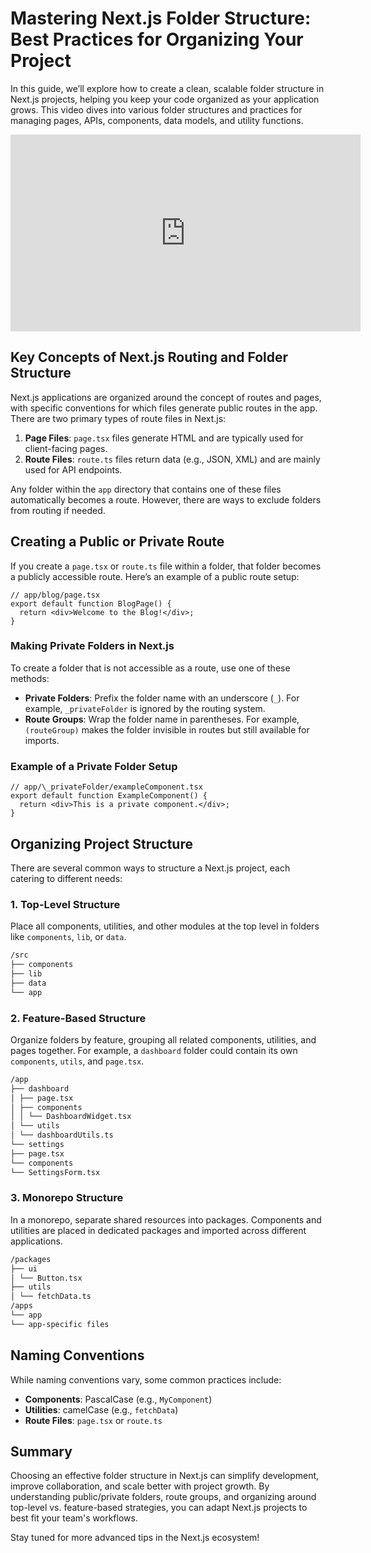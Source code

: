 # Mastering Next.js Folder Structure: Best Practices for Organizing Your Project

In this guide, we’ll explore how to create a clean, scalable folder structure in Next.js projects, helping you keep your code organized as your application grows. This video dives into various folder structures and practices for managing pages, APIs, components, data models, and utility functions.

<iframe
  width="560"
  height="315"
  src="https://www.youtube.com/embed/3Gok0ORR7C4?si=zgz4UgyNVNEV87dm"
  title="YouTube video player"
  frameborder="0"
  allow="accelerometer; autoplay; clipboard-write; encrypted-media; gyroscope; picture-in-picture; web-share"
  referrerpolicy="strict-origin-when-cross-origin"
  allowfullscreen
></iframe>

## Key Concepts of Next.js Routing and Folder Structure

Next.js applications are organized around the concept of routes and pages, with specific conventions for which files generate public routes in the app. There are two primary types of route files in Next.js:

1. **Page Files**: `page.tsx` files generate HTML and are typically used for client-facing pages.
2. **Route Files**: `route.ts` files return data (e.g., JSON, XML) and are mainly used for API endpoints.

Any folder within the `app` directory that contains one of these files automatically becomes a route. However, there are ways to exclude folders from routing if needed.

## Creating a Public or Private Route

If you create a `page.tsx` or `route.ts` file within a folder, that folder becomes a publicly accessible route. Here’s an example of a public route setup:

```tsx
// app/blog/page.tsx
export default function BlogPage() {
  return <div>Welcome to the Blog!</div>;
}
```

### Making Private Folders in Next.js

To create a folder that is not accessible as a route, use one of these methods:

- **Private Folders**: Prefix the folder name with an underscore (`_`). For example, `_privateFolder` is ignored by the routing system.
- **Route Groups**: Wrap the folder name in parentheses. For example, `(routeGroup)` makes the folder invisible in routes but still available for imports.

### Example of a Private Folder Setup

```tsx
// app/\_privateFolder/exampleComponent.tsx
export default function ExampleComponent() {
  return <div>This is a private component.</div>;
}
```

## Organizing Project Structure

There are several common ways to structure a Next.js project, each catering to different needs:

### 1. **Top-Level Structure**

Place all components, utilities, and other modules at the top level in folders like `components`, `lib`, or `data`.

```bash
/src
├── components
├── lib
├── data
└── app
```

### 2. **Feature-Based Structure**

Organize folders by feature, grouping all related components, utilities, and pages together. For example, a `dashboard` folder could contain its own `components`, `utils`, and `page.tsx`.

```bash
/app
├── dashboard
│ ├── page.tsx
│ ├── components
│ │ └── DashboardWidget.tsx
│ └── utils
│ └── dashboardUtils.ts
└── settings
├── page.tsx
└── components
└── SettingsForm.tsx
```

### 3. **Monorepo Structure**

In a monorepo, separate shared resources into packages. Components and utilities are placed in dedicated packages and imported across different applications.

```bash
/packages
├── ui
│ └── Button.tsx
├── utils
│ └── fetchData.ts
/apps
└── app
└── app-specific files
```

## Naming Conventions

While naming conventions vary, some common practices include:

- **Components**: PascalCase (e.g., `MyComponent`)
- **Utilities**: camelCase (e.g., `fetchData`)
- **Route Files**: `page.tsx` or `route.ts`

## Summary

Choosing an effective folder structure in Next.js can simplify development, improve collaboration, and scale better with project growth. By understanding public/private folders, route groups, and organizing around top-level vs. feature-based strategies, you can adapt Next.js projects to best fit your team's workflows.

Stay tuned for more advanced tips in the Next.js ecosystem!

